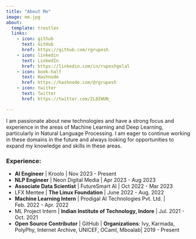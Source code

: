 ```yaml
---
title: "About Me"
image: me.jpg
about:
  template: trestles
  links:
    - icon: github
      text: GitHub
      href: https://github.com/rgrupesh
    - icon: linkedin
      text: LinkedIn
      href: https://linkedin.com/in/rupeshgelal
    - icon: book-half
      text: Hashnode
      href: https://hashnode.com/@rgrupesh 
    - icon: twitter
      text: Twitter
      href: https://twitter.com/2L8IWUN_

---
```


I am passionate about new technologies and have a strong focus and experience in the areas of Machine Learning and Deep Learning, particularly in Natural Language Processing. 
I am eager to continue working in these domains in the future and always looking for opportunities to expand my knowledge and skills in these areas.

### Experience:
- **AI Engineer** | Kroolo  | Nov 2023 - Present
- **NLP Engineer** | Neon Digital Media  | Apr 2023 - Aug 2023
- **Associate Data Scientist** | FutureSmart AI | Oct 2022 - Mar 2023
- LFX Mentee | **The Linux Foundation** | June 2022 - Aug. 2022
- **Machine Learning Intern** | Prodigal AI Technologies Pvt. Ltd. | Feb. 2022 - Apr. 2022
- ML Project Intern | **Indian Institute of Technology, Indore** | Jul. 2021 - Oct. 2021
- **Open Source Contributor** | GitHub | **Organizations**: Ivy, Karmada, PolyPhy, Internet Archive, UNICEF, OCaml, Mboalab| 2019 - Present
